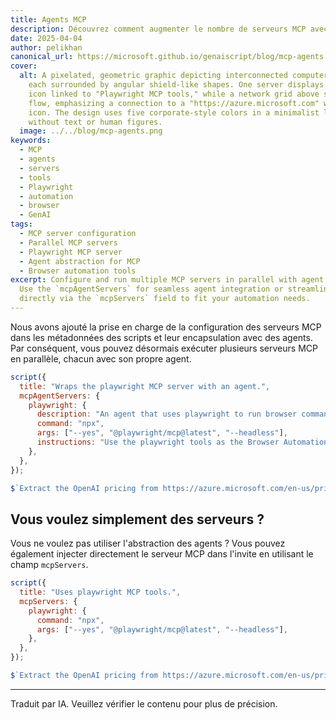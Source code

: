 ```yaml
---
title: Agents MCP
description: Découvrez comment augmenter le nombre de serveurs MCP avec des agents.
date: 2025-04-04
author: pelikhan
canonical_url: https://microsoft.github.io/genaiscript/blog/mcp-agents
cover:
  alt: A pixelated, geometric graphic depicting interconnected computer servers,
    each surrounded by angular shield-like shapes. One server displays a browser
    icon linked to "Playwright MCP tools," while a network grid above shows data
    flow, emphasizing a connection to a "https://azure.microsoft.com" website
    icon. The design uses five corporate-style colors in a minimalist layout
    without text or human figures.
  image: ../../blog/mcp-agents.png
keywords:
  - MCP
  - agents
  - servers
  - tools
  - Playwright
  - automation
  - browser
  - GenAI
tags:
  - MCP server configuration
  - Parallel MCP servers
  - Playwright MCP server
  - Agent abstraction for MCP
  - Browser automation tools
excerpt: Configure and run multiple MCP servers in parallel with agent support.
  Use the `mcpAgentServers` for seamless agent integration or streamline
  directly via the `mcpServers` field to fit your automation needs.
---
```



<BlogNarration />

Nous avons ajouté la prise en charge de la configuration des serveurs MCP dans les métadonnées des scripts et leur encapsulation avec des agents. Par conséquent, vous pouvez désormais exécuter plusieurs serveurs MCP en parallèle, chacun avec son propre agent.

```js "mcpAgentServers" wrap
script({
  title: "Wraps the playwright MCP server with an agent.",
  mcpAgentServers: {
    playwright: {
      description: "An agent that uses playwright to run browser commands.",
      command: "npx",
      args: ["--yes", "@playwright/mcp@latest", "--headless"],
      instructions: "Use the playwright tools as the Browser Automation Tools.",
    },
  },
});

$`Extract the OpenAI pricing from https://azure.microsoft.com/en-us/pricing/details/cognitive-services/openai-service/`;
```

## Vous voulez simplement des serveurs ?

Vous ne voulez pas utiliser l'abstraction des agents ? Vous pouvez également injecter directement le serveur MCP dans l'invite en utilisant le champ `mcpServers`.

```js title="mcpServers" wrap
script({
  title: "Uses playwright MCP tools.",
  mcpServers: {
    playwright: {
      command: "npx",
      args: ["--yes", "@playwright/mcp@latest", "--headless"],
    },
  },
});

$`Extract the OpenAI pricing from https://azure.microsoft.com/en-us/pricing/details/cognitive-services/openai-service/`;
```

<hr />

Traduit par IA. Veuillez vérifier le contenu pour plus de précision.
